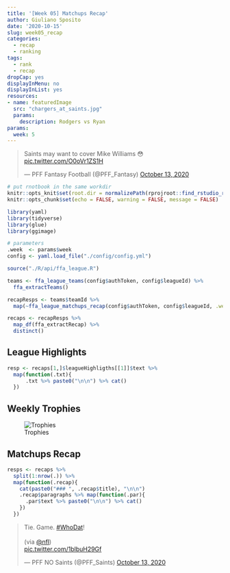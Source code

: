 ```yaml
---
title: '[Week 05] Matchups Recap'
author: Giuliano Sposito
date: '2020-10-15'
slug: week05_recap
categories:
  - recap
  - ranking
tags:
  - rank
  - recap
dropCap: yes
displayInMenu: no
displayInList: yes
resources:
- name: featuredImage
  src: "chargers_at_saints.jpg"
  params:
    description: Rodgers vs Ryan
params:
  week: 5
---
```


<!--more-->

<blockquote class="twitter-tweet"><p lang="en" dir="ltr">Saints may want to cover Mike Williams 😳 <a href="https://t.co/O0oVr1ZS1H">pic.twitter.com/O0oVr1ZS1H</a></p>&mdash; PFF Fantasy Football (@PFF_Fantasy) <a href="https://twitter.com/PFF_Fantasy/status/1315849781739220993?ref_src=twsrc%5Etfw">October 13, 2020</a></blockquote> <script async src="https://platform.twitter.com/widgets.js" charset="utf-8"></script>


```r
# put rnotbook in the same workdir
knitr::opts_knit$set(root.dir = normalizePath(rprojroot::find_rstudio_root_file())) 
knitr::opts_chunk$set(echo = FALSE, warning = FALSE, message = FALSE)
```

```r

library(yaml)
library(tidyverse)
library(glue)
library(ggimage)

# parameters
.week  <- params$week
config <- yaml.load_file("./config/config.yml")

```


```r
source("./R/api/ffa_league.R")

teams <- ffa_league_teams(config$authToken, config$leagueId) %>% 
  ffa_extractTeams()

recapResps <- teams$teamId %>% 
  map(~ffa_league_matchups_recap(config$authToken, config$leagueId, .week=.week, .teamId = .x))

recaps <- recapResps %>% 
  map_df(ffa_extractRecap) %>% 
  distinct()
```

## League Highlights

```r
resp <- recaps[1,]$leagueHighligths[[1]]$text %>%
  map(function(.txt){
      .txt %>% paste0("\n\n") %>% cat()
  })

```

## Weekly Trophies

![Trophies](/img/2020/trophies_week05.jpg)


## Matchups Recap

```r
resps <- recaps %>% 
  split(1:nrow(.)) %>% 
  map(function(.recap){
    cat(paste0("### ", .recap$title), "\n\n")
    .recap$paragraphs %>% map(function(.par){
      .par$text %>% paste0("\n\n") %>% cat()
    })
  })
```


<blockquote class="twitter-tweet"><p lang="en" dir="ltr">Tie. Game. <a href="https://twitter.com/hashtag/WhoDat?src=hash&amp;ref_src=twsrc%5Etfw">#WhoDat</a>!<br><br>(via <a href="https://twitter.com/NFL?ref_src=twsrc%5Etfw">@nfl</a>)<br> <a href="https://t.co/1blbuH29Gf">pic.twitter.com/1blbuH29Gf</a></p>&mdash; PFF NO Saints (@PFF_Saints) <a href="https://twitter.com/PFF_Saints/status/1315846158766551041?ref_src=twsrc%5Etfw">October 13, 2020</a></blockquote> <script async src="https://platform.twitter.com/widgets.js" charset="utf-8"></script>
